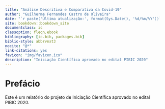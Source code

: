 ```yaml
--- 
title: "Análise Descritiva e Comparativa da Covid-19"
author: "Guilherme Fernandes Castro de Oliveira"
date: "`r paste('Última atualização:', format(Sys.Date(), '%d/%m/%Y'))`"
site: bookdown::bookdown_site
documentclass: ic
classoption: fleqn,ebook
bibliography: [ic.bib, packages.bib]
biblio-style: abbrvnat3
nocite: "@*"
link-citations: yes
favicon: "img/favicon.ico"
description: "Iniciação Científica aprovado no edital PIBIC 2020"
---
```


# Prefácio {-}

Este é um relatório do projeto de Iniciação Científica aprovado no edital PIBIC 2020.